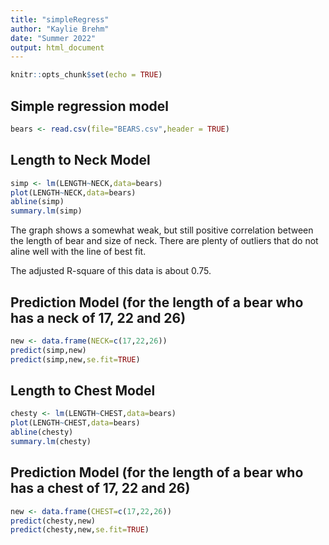 ```yaml
---
title: "simpleRegress"
author: "Kaylie Brehm"
date: "Summer 2022"
output: html_document
---
```


```r
knitr::opts_chunk$set(echo = TRUE)
```

## Simple regression model

```r
bears <- read.csv(file="BEARS.csv",header = TRUE)
```

## Length to Neck Model  

```r
simp <- lm(LENGTH~NECK,data=bears)
plot(LENGTH~NECK,data=bears)
abline(simp)
summary.lm(simp)
```

The graph shows a somewhat weak, but still positive correlation between the length of bear and size of neck. There are plenty of outliers that do not aline well with the line of best fit.

The adjusted R-square of this data is about 0.75.

## Prediction Model (for the length of a bear who has a neck of 17, 22 and 26)


```r
new <- data.frame(NECK=c(17,22,26))
predict(simp,new)
predict(simp,new,se.fit=TRUE)
```

## Length to Chest Model

```r
chesty <- lm(LENGTH~CHEST,data=bears)
plot(LENGTH~CHEST,data=bears)
abline(chesty)
summary.lm(chesty)
```



## Prediction Model (for the length of a bear who has a chest of 17, 22 and 26)

```r
new <- data.frame(CHEST=c(17,22,26))
predict(chesty,new)
predict(chesty,new,se.fit=TRUE)
```
